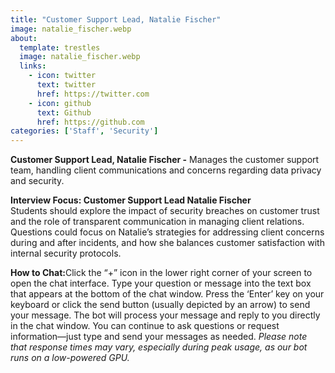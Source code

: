 ```yaml
---
title: "Customer Support Lead, Natalie Fischer"
image: natalie_fischer.webp
about:
  template: trestles
  image: natalie_fischer.webp
  links:
    - icon: twitter
      text: twitter
      href: https://twitter.com
    - icon: github
      text: Github
      href: https://github.com
categories: ['Staff', 'Security']
---
```

<script type="text/javascript" src="../../../scripts/available.js"></script>

**Customer Support Lead, Natalie Fischer -** Manages the customer support team, handling client communications and concerns regarding data privacy and security.

**Interview Focus: Customer Support Lead Natalie Fischer**  
Students should explore the impact of security breaches on customer trust and the role of transparent communication in managing client relations. Questions could focus on Natalie’s strategies for addressing client concerns during and after incidents, and how she balances customer satisfaction with internal security protocols.

**How to Chat:**Click the "+" icon in the lower right corner of your screen to open the chat interface. Type your question or message into the text box that appears at the bottom of the chat window. Press the 'Enter' key on your keyboard or click the send button (usually depicted by an arrow) to send your message. The bot will process your message and reply to you directly in the chat window. You can continue to ask questions or request information—just type and send your messages as needed. *Please note that response times may vary, especially during peak usage, as our bot runs on a low-powered GPU.*

<!--
Paste this script at the bottom of your HTML before the </body> tag.
See more style and config options on our docs
https://github.com/Mintplex-Labs/anything-llm/tree/master/embed/README.md
-->
<script
  data-embed-id="f22aaee7-a251-45fb-bbb3-d32c8296606a"
  data-base-api-url="https://chat.serveur.au/api/embed"
  src="https://chat.serveur.au/embed/anythingllm-chat-widget.min.js">
</script>
<!-- AnythingLLM (https://useanything.com) -->
